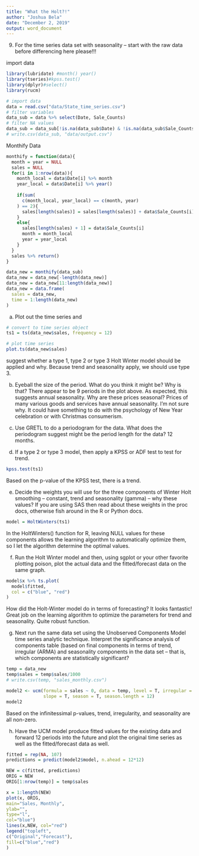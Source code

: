 ---
title: "What the Holt?!"
author: "Joshua Bela"
date: "December 2, 2019"
output: word_document
---

9.	For the time series data set with seasonality – start with the raw data before differencing here please!!!

import data
```{r}
library(lubridate) #month() year()
library(tseries)#kpss.test()
library(dplyr)#select()
library(rucm)

# import data
data = read.csv("data/State_time_series.csv")
# filter variables
data_sub = data %>% select(Date, Sale_Counts)
# filter NA values
data_sub = data_sub[!is.na(data_sub$Date) & !is.na(data_sub$Sale_Counts),]
# write.csv(data_sub, "data/output.csv")

```

Monthify Data
```{r}
monthify = function(data){
  month = year = NULL
  sales = NULL
  for(i in 1:nrow(data)){
    month_local = data$Date[i] %>% month
    year_local = data$Date[i] %>% year()
    
    if(sum(
      c(month_local, year_local) == c(month, year)
    ) == 2){
      sales[length(sales)] = sales[length(sales)] + data$Sale_Counts[i]
    }
    else{
      sales[length(sales) + 1] = data$Sale_Counts[i]
      month = month_local
      year = year_local
    }
  }
  sales %>% return()
}

data_new = monthify(data_sub)
data_new = data_new[-length(data_new)]
data_new = data_new[11:length(data_new)]
data_new = data.frame(
  sales = data_new,
  time = 1:length(data_new)
)

```

a.	Plot out the time series and
```{r}
# convert to time series object
ts1 = ts(data_new$sales, frequency = 12)

# plot time series
plot.ts(data_new$sales)

```
suggest whether a type 1, type 2 or type 3 Holt Winter model should be applied and why.
Because trend and seasonality apply, we should use type 3.


b.	Eyeball the size of the period. What do you think it might be?  Why is that?
There appear to be 9 periods in the plot above.  As expected, this suggests annual seasonality.
Why are these prices seasonal?  Prices of many various goods and services have annual seasonality.  I'm not sure why.  It could have something to do with the psychology of New Year celebration or with Christmas consumerism.


c.	Use GRETL to do a periodogram for the data.  What does the periodogram suggest might be the period length for the data?
12 months.


d.	If a type 2 or type 3 model, then apply a KPSS or ADF test to test for trend.
```{r}
kpss.test(ts1)

```
Based on the p-value of the KPSS test, there is a trend.


e.	Decide the weights you will use for the three components of Winter Holt smoothing –
constant,
trend and
seasonality (gamma)
– why these values?  If you are using SAS then read about these weights in the proc docs, otherwise fish around in the R or Python docs.
```{r}
model = HoltWinters(ts1)

```
In the HoltWinters() function for R, leaving NULL values for these components allows the learning algorithm to automatically optimize them, so I let the algorithm determine the optimal values.


f.	Run the Holt Winter model and then, using sgplot or your other favorite plotting poison, plot the actual data and the fitted/forecast data on the same graph.
```{r}
model$x %>% ts.plot(
  model$fitted,
  col = c("blue", "red")
)

```
How did the Holt-Winter model do in terms of forecasting?
It looks fantastic!  Great job on the learning algorithm to optimize the parameters for trend and seasonality.  Quite robust function.


g.	Next run the same data set using the Unobserved Components Model time series analytic technique.  Interpret the significance analysis of components table (based on final components in terms of 
trend, 
irregular (ARMA) and 
seasonality 
components in the data set – that is, which components are statistically significant?
```{r}
temp = data_new
temp$sales = temp$sales/1000
# write.csv(temp, "sales_monthly.csv")

model2 <- ucm(formula = sales ~ 0, data = temp, level = T, irregular = T,
              slope = T, season = T, season.length = 12)
model2

```
Based on the infinitessimal p-values, trend, irregularity, and seasonality are all non-zero.


h.	Have the UCM model produce fitted values for the existing data and forward 12 periods into the future and plot the original time series as well as the fitted/forecast data as well.
```{r}
fitted = rep(NA, 107)
predictions = predict(model2$model, n.ahead = 12*12)

NEW = c(fitted, predictions)
ORIG = NEW
ORIG[1:nrow(temp)] = temp$sales

x = 1:length(NEW)
plot(x, ORIG,
main="Sales, Monthly",
ylab="",
type="l",
col="blue")
lines(x,NEW, col="red")
legend("topleft",
c("Original","Forecast"),
fill=c("blue","red")
)

```
















